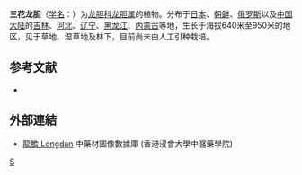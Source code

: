 {{Speciesbox
| genus = Gentiana
| species = triflora
| image = Gentiana triflora var. montana.jpg
| authority = Pall.
}}

'''三花龙胆'''（[[学名|学名]]：{{lang|la|''Gentiana triflora''}}）为[[龙胆科|龙胆科]][[龙胆属|龙胆属]]的植物。分布于[[日本|日本]]、[[朝鲜|朝鲜]]、[[俄罗斯|俄罗斯]]以及[[中国大陆|中国大陆]]的[[吉林|吉林]]、[[河北|河北]]、[[辽宁|辽宁]]、[[黑龙江|黑龙江]]、[[内蒙古|内蒙古]]等地，生长于海拔640米至950米的地区，见于草地、湿草地及林下，目前尚未由人工引种栽培。

== 参考文献 ==
<div class="references-small">
* {{cite web| url =http://www.bioinfo.cn/db05/KmzwSpecies.php?action=view&id=8625| title =三花龙胆| work =《中国高等植物数据库全库》| publisher =中国科学院微生物研究所| author =昆明植物研究所| accessdate =2009-02-24| deadurl =yes| archiveurl =https://web.archive.org/web/20160305003658/http://www.bioinfo.cn/db05/KmzwSpecies.php?action=view&id=8625| archivedate =2016-03-05}}
</div>

==外部連結==
* [http://libproject.hkbu.edu.hk/was40/detail?channelid=47953&searchword=pid=B00081 龍膽 Longdan]{{Wayback|url=http://libproject.hkbu.edu.hk/was40/detail?channelid=47953&searchword=pid=B00081 |date=20131004214155 }} 中藥材圖像數據庫 (香港浸會大學中醫藥學院)
{{Taxonbar|from=Q5533631}}

[[Category:龙胆属|S]]